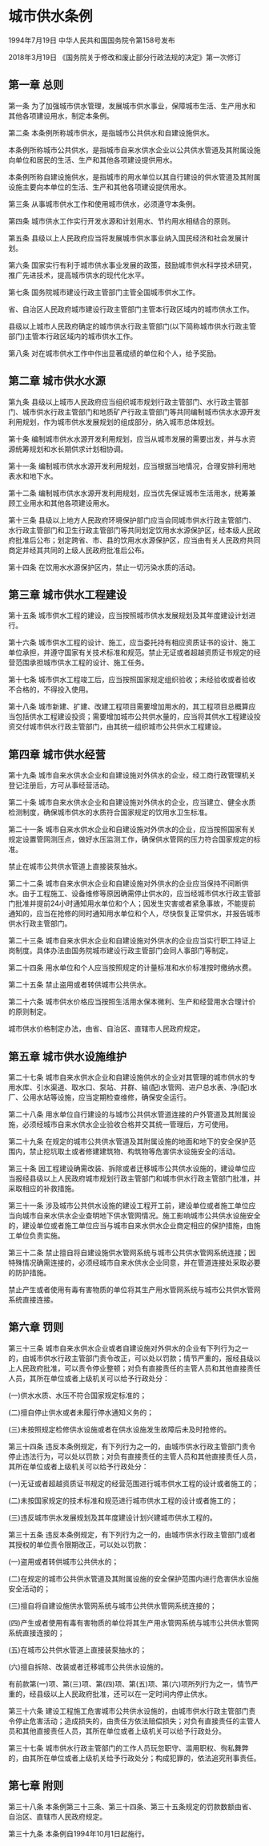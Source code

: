 # 城市供水条例

1994年7月19日 中华人民共和国国务院令第158号发布　

2018年3月19日 《国务院关于修改和废止部分行政法规的决定》第一次修订　

  

## 第一章 总则

第一条 为了加强城市供水管理，发展城市供水事业，保障城市生活、生产用水和其他各项建设用水，制定本条例。

第二条 本条例所称城市供水，是指城市公共供水和自建设施供水。

本条例所称城市公共供水，是指城市自来水供水企业以公共供水管道及其附属设施向单位和居民的生活、生产和其他各项建设提供用水。

本条例所称自建设施供水，是指城市的用水单位以其自行建设的供水管道及其附属设施主要向本单位的生活、生产和其他各项建设提供用水。

第三条 从事城市供水工作和使用城市供水，必须遵守本条例。

第四条 城市供水工作实行开发水源和计划用水、节约用水相结合的原则。

第五条 县级以上人民政府应当将发展城市供水事业纳入国民经济和社会发展计划。

第六条 国家实行有利于城市供水事业发展的政策，鼓励城市供水科学技术研究，推广先进技术，提高城市供水的现代化水平。

第七条 国务院城市建设行政主管部门主管全国城市供水工作。

省、自治区人民政府城市建设行政主管部门主管本行政区域内的城市供水工作。

县级以上城市人民政府确定的城市供水行政主管部门(以下简称城市供水行政主管部门)主管本行政区域内的城市供水工作。

第八条 对在城市供水工作中作出显著成绩的单位和个人，给予奖励。

## 第二章 城市供水水源

第九条 县级以上城市人民政府应当组织城市规划行政主管部门、水行政主管部门、城市供水行政主管部门和地质矿产行政主管部门等共同编制城市供水水源开发利用规划，作为城市供水发展规划的组成部分，纳入城市总体规划。

第十条 编制城市供水水源开发利用规划，应当从城市发展的需要出发，并与水资源统筹规划和水长期供求计划相协调。

第十一条 编制城市供水水源开发利用规划，应当根据当地情况，合理安排利用地表水和地下水。

第十二条 编制城市供水水源开发利用规划，应当优先保证城市生活用水，统筹兼顾工业用水和其他各项建设用水。

第十三条 县级以上地方人民政府环境保护部门应当会同城市供水行政主管部门、水行政主管部门和卫生行政主管部门等共同划定饮用水水源保护区，经本级人民政府批准后公布；划定跨省、市、县的饮用水水源保护区，应当由有关人民政府共同商定并经其共同的上级人民政府批准后公布。

第十四条 在饮用水水源保护区内，禁止一切污染水质的活动。

## 第三章 城市供水工程建设

第十五条 城市供水工程的建设，应当按照城市供水发展规划及其年度建设计划进行。

第十六条 城市供水工程的设计、施工，应当委托持有相应资质证书的设计、施工单位承担，并遵守国家有关技术标准和规范。禁止无证或者超越资质证书规定的经营范围承担城市供水工程的设计、施工任务。

第十七条 城市供水工程竣工后，应当按照国家规定组织验收；未经验收或者验收不合格的，不得投入使用。

第十八条 城市新建、扩建、改建工程项目需要增加用水的，其工程项目总概算应当包括供水工程建设投资；需要增加城市公共供水量的，应当将其供水工程建设投资交付城市供水行政主管部门，由其统一组织城市公共供水工程建设。

## 第四章 城市供水经营

第十九条 城市自来水供水企业和自建设施对外供水的企业，经工商行政管理机关登记注册后，方可从事经营活动。

第二十条 城市自来水供水企业和自建设施对外供水的企业，应当建立、健全水质检测制度，确保城市供水的水质符合国家规定的饮用水卫生标准。

第二十一条 城市自来水供水企业和自建设施对外供水的企业，应当按照国家有关规定设置管网测压点，做好水压监测工作，确保供水管网的压力符合国家规定的标准。

禁止在城市公共供水管道上直接装泵抽水。

第二十二条 城市自来水供水企业和自建设施对外供水的企业应当保持不间断供水。由于工程施工、设备维修等原因确需停止供水的，应当经城市供水行政主管部门批准并提前24小时通知用水单位和个人；因发生灾害或者紧急事故，不能提前通知的，应当在抢修的同时通知用水单位和个人，尽快恢复正常供水，并报告城市供水行政主管部门。

第二十三条 城市自来水供水企业和自建设施对外供水的企业应当实行职工持证上岗制度。具体办法由国务院城市建设行政主管部门会同人事部门等制定。

第二十四条 用水单位和个人应当按照规定的计量标准和水价标准按时缴纳水费。

第二十五条 禁止盗用或者转供城市公共供水。

第二十六条 城市供水价格应当按照生活用水保本微利、生产和经营用水合理计价的原则制定。

城市供水价格制定办法，由省、自治区、直辖市人民政府规定。

## 第五章 城市供水设施维护

第二十七条 城市自来水供水企业和自建设施供水的企业对其管理的城市供水的专用水库、引水渠道、取水口、泵站、井群、输(配)水管网、进户总水表、净(配)水厂、公用水站等设施，应当定期检查维修，确保安全运行。

第二十八条 用水单位自行建设的与城市公共供水管道连接的户外管道及其附属设施，必须经城市自来水供水企业验收合格并交其统一管理后，方可使用。

第二十九条 在规定的城市公共供水管道及其附属设施的地面和地下的安全保护范围内，禁止挖坑取土或者修建建筑物、构筑物等危害供水设施安全的活动。

第三十条 因工程建设确需改装、拆除或者迁移城市公共供水设施的，建设单位应当报经县级以上人民政府城市规划行政主管部门和城市供水行政主管部门批准，并采取相应的补救措施。

第三十一条 涉及城市公共供水设施的建设工程开工前，建设单位或者施工单位应当向城市自来水供水企业查明地下供水管网情况。施工影响城市公共供水设施安全的，建设单位或者施工单位应当与城市自来水供水企业商定相应的保护措施，由施工单位负责实施。

第三十二条 禁止擅自将自建设施供水管网系统与城市公共供水管网系统连接；因特殊情况确需连接的，必须经城市自来水供水企业同意，并在管道连接处采取必要的防护措施。

禁止产生或者使用有毒有害物质的单位将其生产用水管网系统与城市公共供水管网系统直接连接。

## 第六章 罚则

第三十三条 城市自来水供水企业或者自建设施对外供水的企业有下列行为之一的，由城市供水行政主管部门责令改正，可以处以罚款；情节严重的，报经县级以上人民政府批准，可以责令停业整顿；对负有直接责任的主管人员和其他直接责任人员，其所在单位或者上级机关可以给予行政处分：

(一)供水水质、水压不符合国家规定标准的；

(二)擅自停止供水或者未履行停水通知义务的；

(三)未按照规定检修供水设施或者在供水设施发生故障后未及时抢修的。

第三十四条 违反本条例规定，有下列行为之一的，由城市供水行政主管部门责令停止违法行为，可以处以罚款；对负有直接责任的主管人员和其他直接责任人员，其所在单位或者上级机关可以给予行政处分：

(一)无证或者超越资质证书规定的经营范围进行城市供水工程的设计或者施工的；

(二)未按国家规定的技术标准和规范进行城市供水工程的设计或者施工的；

(三)违反城市供水发展规划及其年度建设计划兴建城市供水工程的。

第三十五条 违反本条例规定，有下列行为之一的，由城市供水行政主管部门或者其授权的单位责令限期改正，可以处以罚款：

(一)盗用或者转供城市公共供水的；

(二)在规定的城市公共供水管道及其附属设施的安全保护范围内进行危害供水设施安全活动的；

(三)擅自将自建设施供水管网系统与城市公共供水管网系统连接的；

(四)产生或者使用有毒有害物质的单位将其生产用水管网系统与城市公共供水管网系统直接连接的；

(五)在城市公共供水管道上直接装泵抽水的；

(六)擅自拆除、改装或者迁移城市公共供水设施的。

有前款第(一)项、第(三)项、第(四)项、第(五)项、第(六)项所列行为之一，情节严重的，经县级以上人民政府批准，还可以在一定时间内停止供水。

第三十六条 建设工程施工危害城市公共供水设施的，由城市供水行政主管部门责令停止危害活动；造成损失的，由责任方依法赔偿损失；对负有直接责任的主管人员和其他直接责任人员，其所在单位或者上级机关可以给予行政处分。

第三十七条 城市供水行政主管部门的工作人员玩忽职守、滥用职权、徇私舞弊的，由其所在单位或者上级机关给予行政处分；构成犯罪的，依法追究刑事责任。

## 第七章 附则

第三十八条 本条例第三十三条、第三十四条、第三十五条规定的罚款数额由省、自治区、直辖市人民政府规定。

第三十九条 本条例自1994年10月1日起施行。